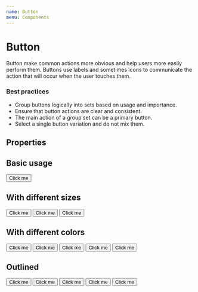 ```yaml
---
name: Button
menu: Components
---
```



# Button

Button make common actions more obvious and help users more easily perform them. Buttons use labels and sometimes icons to communicate the action that will occur when the user touches them.

### Best practices

- Group buttons logically into sets based on usage and importance.
- Ensure that button actions are clear and consistent.
- The main action of a group set can be a primary button.
- Select a single button variation and do not mix them.

## Properties

<Props of={Button} />

## Basic usage

<Button>Click me</Button>

## With different sizes

<Button scale="small">Click me</Button>
<Button scale="normal">Click me</Button>
<Button scale="big">Click me</Button>

## With different colors

<Button kind="primary">Click me</Button>
<Button kind="secondary">Click me</Button>
<Button kind="cancel">Click me</Button>
<Button kind="dark">Click me</Button>
<Button kind="gray">Click me</Button>

## Outlined

<Button kind="primary" outline>Click me</Button>
<Button kind="secondary" outline>Click me</Button>
<Button kind="cancel" outline>Click me</Button>
<Button kind="dark" outline>Click me</Button>
<Button kind="gray" outline>Click me</Button>
